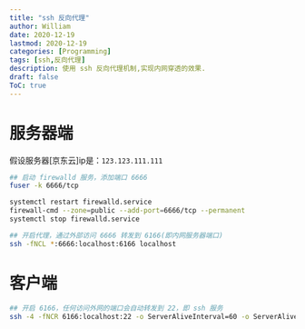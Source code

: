 ```yaml
---
title: "ssh 反向代理"
author: William
date: 2020-12-19
lastmod: 2020-12-19
categories: [Programming]
tags: [ssh,反向代理]
description: 使用 ssh 反向代理机制,实现内网穿透的效果.
draft: false
ToC: true
---
```


# 服务器端

假设服务器[京东云]ip是：`123.123.111.111`

```bash
## 启动 firewalld 服务，添加端口 6666 
fuser -k 6666/tcp

systemctl restart firewalld.service
firewall-cmd --zone=public --add-port=6666/tcp --permanent
systemctl stop firewalld.service

## 开启代理，通过外部访问 6666 转发到 6166(即内网服务器端口)
ssh -fNCL *:6666:localhost:6166 localhost
```

# 客户端

```bash
## 开启 6166，任何访问外网的端口会自动转发到 22，即 ssh 服务
ssh -4 -fNCR 6166:localhost:22 -o ServerAliveInterval=60 -o ServerAliveCountMax=10 -o ExitOnForwardFailure=True -p 22 root@123.123.111.111
```

